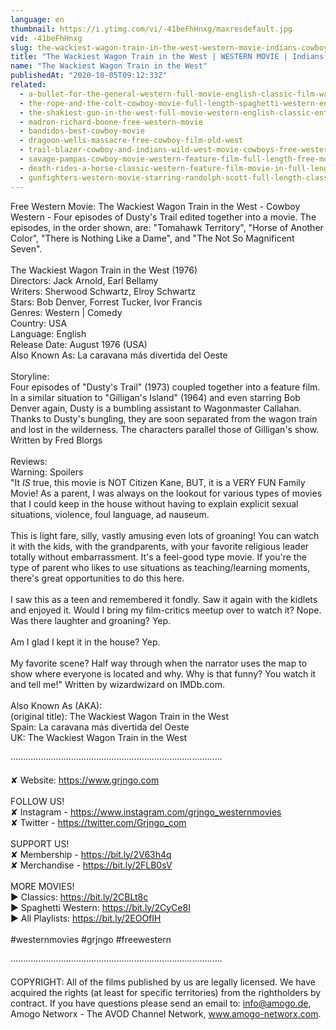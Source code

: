 ```yaml
---
language: en
thumbnail: https://i.ytimg.com/vi/-41beFhHnxg/maxresdefault.jpg
vid: -41beFhHnxg
slug: the-wackiest-wagon-train-in-the-west-western-movie-indians-cowboy-film-full-length
title: "The Wackiest Wagon Train in the West | WESTERN MOVIE | Indians | Cowboy Film | Full Length"
name: "The Wackiest Wagon Train in the West"
publishedAt: "2020-10-05T09:12:33Z"
related:
  - a-bullet-for-the-general-western-full-movie-english-classic-film-watchfree-cowboyfilm
  - the-rope-and-the-colt-cowboy-movie-full-length-spaghetti-western-english-free-full-westerns
  - the-shakiest-gun-in-the-west-full-movie-western-english-classic-entire-film-full-free-movies
  - madron-richard-boone-free-western-movie
  - bandidos-best-cowboy-movie
  - dragoon-wells-massacre-free-cowboy-film-old-west
  - trail-blazer-cowboy-and-indians-wild-west-movie-cowboys-free-western-english
  - savage-pampas-cowboy-movie-western-feature-film-full-length-free-movies-on-youtube
  - death-rides-a-horse-classic-western-feature-film-movie-in-full-length-full-movies-for-free
  - gunfighters-western-movie-starring-randolph-scott-full-length-classic-feature-film-english
---
```


Free Western Movie: The Wackiest Wagon Train in the West - Cowboy Western - Four episodes of Dusty's Trail edited together into a movie. The episodes, in the order shown, are: "Tomahawk Territory", "Horse of Another Color", "There is Nothing Like a Dame", and "The Not So Magnificent Seven". <br />
<br />
The Wackiest Wagon Train in the West (1976)<br />
Directors: Jack Arnold, Earl Bellamy<br />
Writers: Sherwood Schwartz, Elroy Schwartz <br />
Stars: Bob Denver, Forrest Tucker, Ivor Francis <br />
Genres: Western | Comedy <br />
Country: USA<br />
Language: English<br />
Release Date: August 1976 (USA) <br />
Also Known As: La caravana más divertida del Oeste <br />
<br />
Storyline:<br />
Four episodes of "Dusty's Trail" (1973) coupled together into a feature film. In a similar situation to "Gilligan's Island" (1964) and even starring Bob Denver again, Dusty is a bumbling assistant to Wagonmaster Callahan. Thanks to Dusty's bungling, they are soon separated from the wagon train and lost in the wilderness. The characters parallel those of Gilligan's show. Written by Fred Blorgs<br />
<br />
Reviews:<br />
Warning: Spoilers<br />
"It *IS* true, this movie is NOT Citizen Kane, BUT, it is a VERY FUN Family Movie! As a parent, I was always on the lookout for various types of movies that I could keep in the house without having to explain explicit sexual situations, violence, foul language, ad nauseum.<br />
<br />
This is light fare, silly, vastly amusing even lots of groaning! You can watch it with the kids, with the grandparents, with your favorite religious leader totally without embarrassment. It's a feel-good type movie. If you're the type of parent who likes to use situations as teaching/learning moments, there's great opportunities to do this here.<br />
<br />
I saw this as a teen and remembered it fondly. Saw it again with the kidlets and enjoyed it. Would I bring my film-critics meetup over to watch it? Nope. Was there laughter and groaning? Yep.<br />
<br />
Am I glad I kept it in the house? Yep.<br />
<br />
My favorite scene? Half way through when the narrator uses the map to show where everyone is located and why. Why is that funny? You watch it and tell me!" Written by wizardwizard on IMDb.com.<br />
<br />
Also Known As (AKA):<br />
(original title): The Wackiest Wagon Train in the West<br />
Spain: La caravana más divertida del Oeste<br />
UK: The Wackiest Wagon Train in the West<br />
<br />
····················································································<br />
<br />
✘ Website: https://www.grjngo.com<br />
<br />
FOLLOW US!<br />
✘ Instagram - https://www.instagram.com/grjngo_westernmovies<br />
✘ Twitter - https://twitter.com/Grjngo_com<br />
<br />
SUPPORT US!<br />
✘ Membership - https://bit.ly/2V63h4q<br />
✘ Merchandise - https://bit.ly/2FLB0sV<br />
<br />
MORE MOVIES! <br />
► Classics: https://bit.ly/2CBLt8c <br />
► Spaghetti Western: https://bit.ly/2CyCe8I <br />
► All Playlists: https://bit.ly/2EOOfIH <br />
<br />
#westernmovies #grjngo #freewestern<br />
<br />
····················································································<br />
<br />
COPYRIGHT: All of the films published by us are legally licensed. We have acquired the rights (at least for specific territories) from the rightholders by contract. If you have questions please send an email to: info@amogo.de, Amogo Networx - The AVOD Channel Network, www.amogo-networx.com.